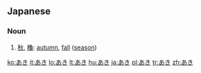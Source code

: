 == Japanese ==
===Noun===
{{ja-noun|h|rom=aki}}
#[[秋]], [[龝]]: [[autumn]], [[fall]] ([[season]])

[[ko:あき]]
[[it:あき]]
[[lo:あき]]
[[lt:あき]]
[[hu:あき]]
[[ja:あき]]
[[pl:あき]]
[[tr:あき]]
[[zh:あき]]